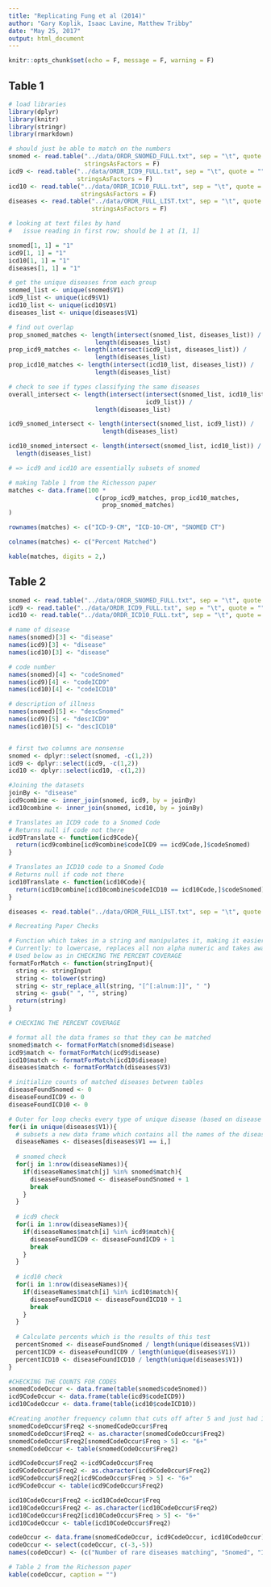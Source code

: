 ---
title: "Replicating Fung et al (2014)"
author: "Gary Koplik, Isaac Lavine, Matthew Tribby"
date: "May 25, 2017"
output: html_document
---

```{r setup, include = F}
knitr::opts_chunk$set(echo = F, message = F, warning = F)
```

## Table 1

```{r}
# load libraries
library(dplyr)
library(knitr)
library(stringr)
library(rmarkdown)

# should just be able to match on the numbers
snomed <- read.table("../data/ORDR_SNOMED_FULL.txt", sep = "\t", quote = "",
                     stringsAsFactors = F)
icd9 <- read.table("../data/ORDR_ICD9_FULL.txt", sep = "\t", quote = "",
                   stringsAsFactors = F)
icd10 <- read.table("../data/ORDR_ICD10_FULL.txt", sep = "\t", quote = "",
                    stringsAsFactors = F)
diseases <- read.table("../data/ORDR_FULL_LIST.txt", sep = "\t", quote = "",
                       stringsAsFactors = F)

# looking at text files by hand
#   issue reading in first row; should be 1 at [1, 1]

snomed[1, 1] = "1"
icd9[1, 1] = "1"
icd10[1, 1] = "1"
diseases[1, 1] = "1"

# get the unique diseases from each group
snomed_list <- unique(snomed$V1)
icd9_list <- unique(icd9$V1)
icd10_list <- unique(icd10$V1)
diseases_list <- unique(diseases$V1)

# find out overlap
prop_snomed_matches <- length(intersect(snomed_list, diseases_list)) /
                        length(diseases_list)
prop_icd9_matches <- length(intersect(icd9_list, diseases_list)) /
                        length(diseases_list)
prop_icd10_matches <- length(intersect(icd10_list, diseases_list)) /
                        length(diseases_list)

# check to see if types classifying the same diseases
overall_intersect <- length(intersect(intersect(snomed_list, icd10_list),
                                      icd9_list)) /
                        length(diseases_list)

icd9_snomed_intersect <- length(intersect(snomed_list, icd9_list)) /
                          length(diseases_list)

icd10_snomed_intersect <- length(intersect(snomed_list, icd10_list)) /
  length(diseases_list)

# => icd9 and icd10 are essentially subsets of snomed
```

```{r}

# making Table 1 from the Richesson paper
matches <- data.frame(100 * 
                        c(prop_icd9_matches, prop_icd10_matches,
                          prop_snomed_matches)
)

rownames(matches) <- c("ICD-9-CM", "ICD-10-CM", "SNOMED CT")

colnames(matches) <- c("Percent Matched")

kable(matches, digits = 2,)

```

## Table 2

```{r, cache = T}

snomed <- read.table("../data/ORDR_SNOMED_FULL.txt", sep = "\t", quote = "")
icd9 <- read.table("../data/ORDR_ICD9_FULL.txt", sep = "\t", quote = "")
icd10 <- read.table("../data/ORDR_ICD10_FULL.txt", sep = "\t", quote = "")

# name of disease
names(snomed)[3] <- "disease"
names(icd9)[3] <- "disease"
names(icd10)[3] <- "disease"

# code number
names(snomed)[4] <- "codeSnomed"
names(icd9)[4] <- "codeICD9"
names(icd10)[4] <- "codeICD10"

# description of illness
names(snomed)[5] <- "descSnomed"
names(icd9)[5] <- "descICD9"
names(icd10)[5] <- "descICD10"


# first two columns are nonsense
snomed <- dplyr::select(snomed, -c(1,2))
icd9 <- dplyr::select(icd9, -c(1,2))
icd10 <- dplyr::select(icd10, -c(1,2))

#Joining the datasets 
joinBy <- "disease"
icd9combine <- inner_join(snomed, icd9, by = joinBy)
icd10combine <- inner_join(snomed, icd10, by = joinBy)

# Translates an ICD9 code to a Snomed Code 
# Returns null if code not there
icd9Translate <- function(icd9Code){
  return(icd9combine[icd9combine$codeICD9 == icd9Code,]$codeSnomed)
}

# Translates an ICD10 code to a Snomed Code
# Returns null if code not there
icd10Translate <- function(icd10Code){
  return(icd10combine[icd10combine$codeICD10 == icd10Code,]$codeSnomed)
}

diseases <- read.table("../data/ORDR_FULL_LIST.txt", sep = "\t", quote = "")

# Recreating Paper Checks

# Function which takes in a string and manipulates it, making it easier to match
# Currently: to lowercase, replaces all non alpha numeric and takes away spaces
# Used below as in CHECKING THE PERCENT COVERAGE
formatForMatch <- function(stringInput){
  string <- stringInput
  string <- tolower(string)
  string <- str_replace_all(string, "[^[:alnum:]]", " ")
  string <- gsub(" ", "", string)
  return(string)
}

# CHECKING THE PERCENT COVERAGE

# format all the data frames so that they can be matched
snomed$match <- formatForMatch(snomed$disease)
icd9$match <- formatForMatch(icd9$disease)
icd10$match <- formatForMatch(icd10$disease)
diseases$match <- formatForMatch(diseases$V3)

# initialize counts of matched diseases between tables
diseaseFoundSnomed <- 0
diseaseFoundICD9 <- 0
diseaseFoundICD10 <- 0

# Outer for loop checks every type of unique disease (based on disease ID)
for(i in unique(diseases$V1)){
  # subsets a new data frame which contains all the names of the disease
  diseaseNames <- diseases[diseases$V1 == i,]
  
  # snomed check
  for(j in 1:nrow(diseaseNames)){
    if(diseaseNames$match[j] %in% snomed$match){
      diseaseFoundSnomed <- diseaseFoundSnomed + 1
      break
    }
  }
  
  # icd9 check
  for(i in 1:nrow(diseaseNames)){
    if(diseaseNames$match[i] %in% icd9$match){
      diseaseFoundICD9 <- diseaseFoundICD9 + 1
      break
    }
  }
  
  # icd10 check
  for(i in 1:nrow(diseaseNames)){
    if(diseaseNames$match[i] %in% icd10$match){
      diseaseFoundICD10 <- diseaseFoundICD10 + 1
      break
    }
  }
  
  # Calculate percents which is the results of this test
  percentSnomed <- diseaseFoundSnomed / length(unique(diseases$V1))
  percentICD9 <- diseaseFoundICD9 / length(unique(diseases$V1))
  percentICD10 <- diseaseFoundICD10 / length(unique(diseases$V1))
}

#CHECKING THE COUNTS FOR CODES 
snomedCodeOccur <- data.frame(table(snomed$codeSnomed))
icd9CodeOccur <- data.frame(table(icd9$codeICD9))
icd10CodeOccur <- data.frame(table(icd10$codeICD10))

#Creating another frequency column that cuts off after 5 and just had 1-5 and >5 like the paper
snomedCodeOccur$Freq2 <-snomedCodeOccur$Freq
snomedCodeOccur$Freq2 <- as.character(snomedCodeOccur$Freq2)
snomedCodeOccur$Freq2[snomedCodeOccur$Freq > 5] <- "6+"
snomedCodeOccur <- table(snomedCodeOccur$Freq2)

icd9CodeOccur$Freq2 <-icd9CodeOccur$Freq
icd9CodeOccur$Freq2 <- as.character(icd9CodeOccur$Freq2)
icd9CodeOccur$Freq2[icd9CodeOccur$Freq > 5] <- "6+"
icd9CodeOccur <- table(icd9CodeOccur$Freq2)

icd10CodeOccur$Freq2 <-icd10CodeOccur$Freq
icd10CodeOccur$Freq2 <- as.character(icd10CodeOccur$Freq2)
icd10CodeOccur$Freq2[icd10CodeOccur$Freq > 5] <- "6+"
icd10CodeOccur <- table(icd10CodeOccur$Freq2)

codeOccur <- data.frame(snomedCodeOccur, icd9CodeOccur, icd10CodeOccur)
codeOccur <- select(codeOccur, c(-3,-5))
names(codeOccur) <- (c("Number of rare diseases matching", "Snomed", "ICD9", "ICD10"))


```

```{r}
# Table 2 from the Richesson paper
kable(codeOccur, caption = "")
```




